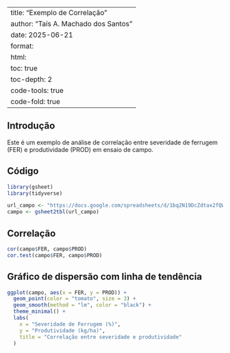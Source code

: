 
---
title: "Exemplo de Correlação"
author: "Taís A. Machado dos Santos"
date: 2025-06-21
format:
  html:
    toc: true
    toc-depth: 2
    code-tools: true
    code-fold: true
---

## Introdução

Este é um exemplo de análise de correlação entre severidade de ferrugem (FER) e produtividade (PROD) em ensaio de campo.

## Código

```r
library(gsheet)
library(tidyverse)

url_campo <- "https://docs.google.com/spreadsheets/d/1bq2N19DcZdtax2fQW9OHSGMR0X2__Z9T/edit?gid=866852711#gid=866852711"
campo <- gsheet2tbl(url_campo)
```

## Correlação

```r
cor(campo$FER, campo$PROD)
cor.test(campo$FER, campo$PROD)
```

## Gráfico de dispersão com linha de tendência

```r
ggplot(campo, aes(x = FER, y = PROD)) +
  geom_point(color = "tomato", size = 3) +
  geom_smooth(method = "lm", color = "black") +
  theme_minimal() +
  labs(
    x = "Severidade de Ferrugem (%)",
    y = "Produtividade (kg/ha)",
    title = "Correlação entre severidade e produtividade"
  )
```
